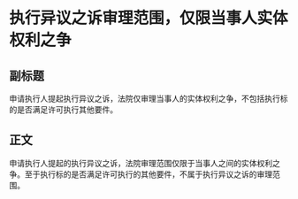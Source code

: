# 执行异议之诉审理范围，仅限当事人实体权利之争
## 副标题
申请执行人提起执行异议之诉，法院仅审理当事人的实体权利之争，不包括执行标的是否满足许可执行其他要件。
## 正文
申请执行人提起的执行异议之诉，法院审理范围仅限于当事人之间的实体权利之争。至于执行标的是否满足许可执行的其他要件，不属于执行异议之诉的审理范围。